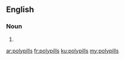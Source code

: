 ==English==

===Noun===
{{head|en|plural}}

# {{plural of|polypill|lang=en}}

[[ar:polypills]]
[[fr:polypills]]
[[ku:polypills]]
[[my:polypills]]